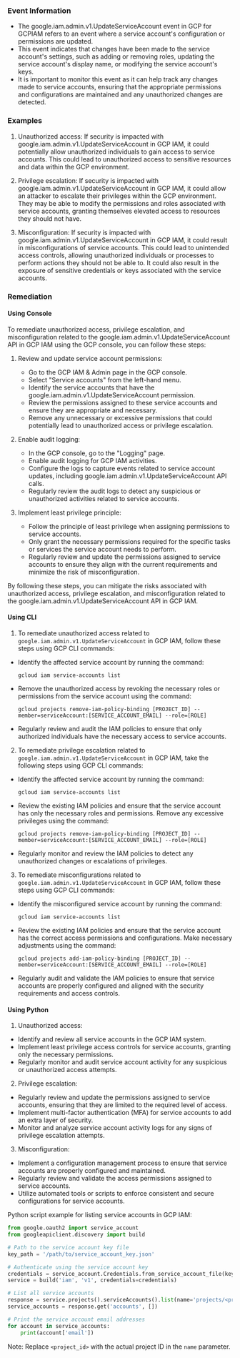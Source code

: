 
### Event Information

- The google.iam.admin.v1.UpdateServiceAccount event in GCP for GCPIAM refers to an event where a service account's configuration or permissions are updated.
- This event indicates that changes have been made to the service account's settings, such as adding or removing roles, updating the service account's display name, or modifying the service account's keys.
- It is important to monitor this event as it can help track any changes made to service accounts, ensuring that the appropriate permissions and configurations are maintained and any unauthorized changes are detected.


### Examples

1. Unauthorized access: If security is impacted with google.iam.admin.v1.UpdateServiceAccount in GCP IAM, it could potentially allow unauthorized individuals to gain access to service accounts. This could lead to unauthorized access to sensitive resources and data within the GCP environment.

2. Privilege escalation: If security is impacted with google.iam.admin.v1.UpdateServiceAccount in GCP IAM, it could allow an attacker to escalate their privileges within the GCP environment. They may be able to modify the permissions and roles associated with service accounts, granting themselves elevated access to resources they should not have.

3. Misconfiguration: If security is impacted with google.iam.admin.v1.UpdateServiceAccount in GCP IAM, it could result in misconfigurations of service accounts. This could lead to unintended access controls, allowing unauthorized individuals or processes to perform actions they should not be able to. It could also result in the exposure of sensitive credentials or keys associated with the service accounts.

### Remediation

#### Using Console

To remediate unauthorized access, privilege escalation, and misconfiguration related to the google.iam.admin.v1.UpdateServiceAccount API in GCP IAM using the GCP console, you can follow these steps:

1. Review and update service account permissions:
   - Go to the GCP IAM & Admin page in the GCP console.
   - Select "Service accounts" from the left-hand menu.
   - Identify the service accounts that have the google.iam.admin.v1.UpdateServiceAccount permission.
   - Review the permissions assigned to these service accounts and ensure they are appropriate and necessary.
   - Remove any unnecessary or excessive permissions that could potentially lead to unauthorized access or privilege escalation.

2. Enable audit logging:
   - In the GCP console, go to the "Logging" page.
   - Enable audit logging for GCP IAM activities.
   - Configure the logs to capture events related to service account updates, including google.iam.admin.v1.UpdateServiceAccount API calls.
   - Regularly review the audit logs to detect any suspicious or unauthorized activities related to service accounts.

3. Implement least privilege principle:
   - Follow the principle of least privilege when assigning permissions to service accounts.
   - Only grant the necessary permissions required for the specific tasks or services the service account needs to perform.
   - Regularly review and update the permissions assigned to service accounts to ensure they align with the current requirements and minimize the risk of misconfiguration.

By following these steps, you can mitigate the risks associated with unauthorized access, privilege escalation, and misconfiguration related to the google.iam.admin.v1.UpdateServiceAccount API in GCP IAM.

#### Using CLI

1. To remediate unauthorized access related to `google.iam.admin.v1.UpdateServiceAccount` in GCP IAM, follow these steps using GCP CLI commands:

- Identify the affected service account by running the command:
  ```
  gcloud iam service-accounts list
  ```

- Remove the unauthorized access by revoking the necessary roles or permissions from the service account using the command:
  ```
  gcloud projects remove-iam-policy-binding [PROJECT_ID] --member=serviceAccount:[SERVICE_ACCOUNT_EMAIL] --role=[ROLE]
  ```

- Regularly review and audit the IAM policies to ensure that only authorized individuals have the necessary access to service accounts.

2. To remediate privilege escalation related to `google.iam.admin.v1.UpdateServiceAccount` in GCP IAM, take the following steps using GCP CLI commands:

- Identify the affected service account by running the command:
  ```
  gcloud iam service-accounts list
  ```

- Review the existing IAM policies and ensure that the service account has only the necessary roles and permissions. Remove any excessive privileges using the command:
  ```
  gcloud projects remove-iam-policy-binding [PROJECT_ID] --member=serviceAccount:[SERVICE_ACCOUNT_EMAIL] --role=[ROLE]
  ```

- Regularly monitor and review the IAM policies to detect any unauthorized changes or escalations of privileges.

3. To remediate misconfigurations related to `google.iam.admin.v1.UpdateServiceAccount` in GCP IAM, follow these steps using GCP CLI commands:

- Identify the misconfigured service account by running the command:
  ```
  gcloud iam service-accounts list
  ```

- Review the existing IAM policies and ensure that the service account has the correct access permissions and configurations. Make necessary adjustments using the command:
  ```
  gcloud projects add-iam-policy-binding [PROJECT_ID] --member=serviceAccount:[SERVICE_ACCOUNT_EMAIL] --role=[ROLE]
  ```

- Regularly audit and validate the IAM policies to ensure that service accounts are properly configured and aligned with the security requirements and access controls.

#### Using Python

1. Unauthorized access:
- Identify and review all service accounts in the GCP IAM system.
- Implement least privilege access controls for service accounts, granting only the necessary permissions.
- Regularly monitor and audit service account activity for any suspicious or unauthorized access attempts.

2. Privilege escalation:
- Regularly review and update the permissions assigned to service accounts, ensuring that they are limited to the required level of access.
- Implement multi-factor authentication (MFA) for service accounts to add an extra layer of security.
- Monitor and analyze service account activity logs for any signs of privilege escalation attempts.

3. Misconfiguration:
- Implement a configuration management process to ensure that service accounts are properly configured and maintained.
- Regularly review and validate the access permissions assigned to service accounts.
- Utilize automated tools or scripts to enforce consistent and secure configurations for service accounts.

Python script example for listing service accounts in GCP IAM:

```python
from google.oauth2 import service_account
from googleapiclient.discovery import build

# Path to the service account key file
key_path = '/path/to/service_account_key.json'

# Authenticate using the service account key
credentials = service_account.Credentials.from_service_account_file(key_path)
service = build('iam', 'v1', credentials=credentials)

# List all service accounts
response = service.projects().serviceAccounts().list(name='projects/<project_id>').execute()
service_accounts = response.get('accounts', [])

# Print the service account email addresses
for account in service_accounts:
    print(account['email'])
```

Note: Replace `<project_id>` with the actual project ID in the `name` parameter.


